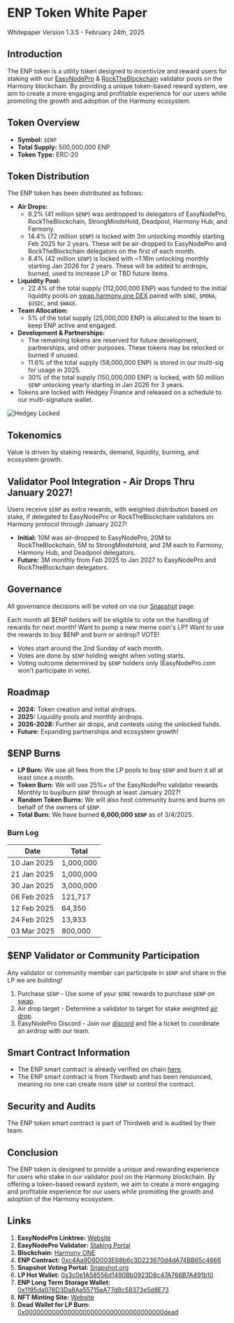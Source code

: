 

# ENP Token White Paper

Whitepaper Version 1.3.5 - February 24th, 2025

## Introduction

The ENP token is a utility token designed to incentivize and reward users for staking with our [EasyNodePro](https://staking.harmony.one/validators/mainnet/one18julyys26h67r4vq3zexzpfmvt9vpn0g75phmu) & [RockTheBlockchain](https://staking.harmony.one/validators/mainnet/one1p2rmvndevvw682qynqu08hyvx24hh4runsw6pz) validator pools on the Harmony blockchain. By providing a unique token-based reward system, we aim to create a more engaging and profitable experience for our users while promoting the growth and adoption of the Harmony ecosystem.

## Token Overview

- **Symbol:** `$ENP`
- **Total Supply:** 500,000,000 ENP
- **Token Type:** ERC-20

## Token Distribution

The ENP token has been distributed as follows:

- **Air Drops:**
  - 8.2% (41 million `$ENP`) was airdropped to delegators of EasyNodePro, RockTheBlockchain, StrongMindsHold, Deadpool, Harmony Hub, and Farmony.
  - 14.4% (72 million `$ENP`) is locked with 3m unlocking monthly starting Feb 2025 for 2 years. These will be air-dropped to EasyNodePro and RockTheBlockchain delegators on the first of each month.
  - 8.4% (42 million `$ENP`) is locked with ~1.16m unlocking monthly starting Jan 2026 for 2 years. These will be added to airdrops, burned, used to increase LP or TBD future items.
- **Liquidity Pool:** 
  - 22.4% of the total supply (112,000,000 ENP) was funded to the initial liquidity pools on [swap.harmony.one DEX](swap.harmony.one) paired with `$ONE`, `$MONA`, `$USDC`, and `$WAGE`.
- **Team Allocation:** 
  - 5% of the total supply (25,000,000 ENP) is allocated to the team to keep ENP active and engaged.
- **Development & Partnerships:** 
  - The remaining tokens are reserved for future development, partnerships, and other purposes. These tokens may be relocked or burned if unused.
  - 11.6% of the total supply (58,000,000 ENP) is stored in our multi-sig for usage in 2025.
  - 30% of the total supply (150,000,000 ENP) is locked, with 50 million `$ENP` unlocking yearly starting in Jan 2026 for 3 years.
- Tokens are locked with Hedgey Finance and released on a schedule to our multi-signature wallet.

![Hedgey Locked](/hedgy-locked.png)

## Tokenomics

Value is driven by staking rewards, demand, liquidity, burning, and ecosystem growth.

## Validator Pool Integration - Air Drops Thru January 2027!

Users receive `$ENP` as extra rewards, with weighted distribution based on stake, if delegated to EasyNodePro or RockTheBlockchain validators on Harmony protocol through January 2027!

- **Initial:** 10M was air-dropped to EasyNodePro, 20M to RockTheBlockchain, 5M to StrongMindsHold, and 2M each to Farmony, Harmony Hub, and Deadpool delegators.
- **Future:** 3M monthly from Feb 2025 to Jan 2027 to EasyNodePro and RockTheBlockchain delegators.

## Governance
All governance decisions will be voted on via our [Snapshot](https://v1.snapshot.box/#/easynodepro.eth) page.  

Each month all $ENP holders will be eligible to vote on the handling of rewards for next month! Want to pump a new meme coin's LP? Want to use the rewards to buy $ENP and burn or airdrop? VOTE!  
- Votes start around the 2nd Sunday of each month.
- Votes are done by `$ENP` holding weight when voting starts.
- Voting outcome determined by `$ENP` holders only (EasyNodePro.com won't participate in vote).

## Roadmap
- **2024:** Token creation and initial airdrops.
- **2025:** Liquidity pools and monthly airdrops.
- **2026-2028:** Further air drops, and contests using the unlocked funds.
- **Future:** Expanding partnerships and ecosystem growth!

## $ENP Burns
- **LP Burn:** We use all fees from the LP pools to buy `$ENP` and burn it all at least once a month.
- **Token Burn:** We will use 25%+ of the EasyNodePro validator rewards Monthly to buy/burn `$ENP` through at least January 2027!
- **Random Token Burns:** We will also host community burns and burns on behalf of the owners of `$ENP`.
- **Total Burn:** We have burned **6,000,000 `$ENP`** as of 3/4/2025.

### Burn Log 

| Date        | Total     |
|-------------|-----------|
| 10 Jan 2025 | 1,000,000 |
| 21 Jan 2025 | 1,000,000 |
| 30 Jan 2025 | 3,000,000 |
| 06 Feb 2025 |   121,717 |
| 12 Feb 2025 |    64,350 |
| 24 Feb 2025 |    13,933 |
| 03 Mar 2025 |   800,000 |

## $ENP Validator or Community Participation
Any validator or community member can participate in `$ENP` and share in the LP we are building!  

 1. Purchase `$ENP` - Use some of your `$ONE` rewards to purchase `$ENP`
    on [swap](https://swap.harmony.one).
 2. Air drop target - Determine a validator to target for stake weighted [air drop](https://easynodepro.com/airdrop).
 3. EasyNodePro Discord - Join our [discord](https://mee6.xyz/i/TvaDiyZ9hc) and file a ticket to coordinate an airdrop with our team.

## Smart Contract Information

- The ENP smart contract is already verified on chain [here](https://explorer.harmony.one/address/0xc4Aa9D9D003E68b6c3D223670d4dA74BB65c4666?tab=contract&shard=0).
- The ENP smart contract is from Thirdweb and has been renounced, meaning no one can create more `$ENP` or control the contract.

## Security and Audits

The ENP token smart contract is part of Thirdweb and is audited by their team.

## Conclusion

The ENP token is designed to provide a unique and rewarding experience for users who stake in our validator pool on the Harmony blockchain. By offering a token-based reward system, we aim to create a more engaging and profitable experience for our users while promoting the growth and adoption of the Harmony ecosystem.

## Links
 1. **EasyNodePro Linktree:** [Website](https://easynodepro.com/links)
 2. **EasyNodePro Validator:** [Staking Portal](https://staking.harmony.one/validators/mainnet/one18julyys26h67r4vq3zexzpfmvt9vpn0g75phmu)
 3. **Blockchain:** [Harmony ONE](https://harmony.one)
 4. **ENP Contract:** [0xc4Aa9D9D003E68b6c3D223670d4dA74BB65c4666](https://explorer.harmony.one/address/0xc4Aa9D9D003E68b6c3D223670d4dA74BB65c4666)
 5. **Snapshot Voting Portal:** [Snapshot.org](https://v1.snapshot.box/#/easynodepro.eth)
 6. **LP Hot Wallet:** [0x3c0e1A58556d1490Bb0923D8c47A766B7A491b10](https://multisig.harmony.one/home?safe=hmy:0x3c0e1A58556d1490Bb0923D8c47A766B7A491b10)
 7. **ENP Long Term Storage Wallet:** [0x1195da078D3Da8Aa55715eA77d8c58373e5d8E73](https://multisig.harmonoy.one/home?save=hmy:0x1195da078D3Da8Aa55715eA77d8c58373e5d8E73)
 8. **NFT Minting Site:** [Website](https://easynodepro.com/mint)
 9. **Dead Wallet for LP Burn:** [0x000000000000000000000000000000000000dead](https://explorer.harmony.one/address/0x000000000000000000000000000000000000dead)
